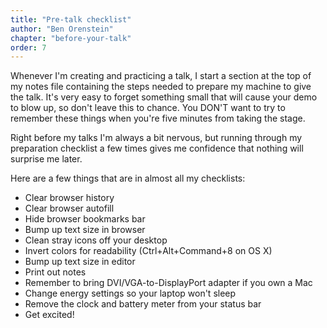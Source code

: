 ```yaml
---
title: "Pre-talk checklist"
author: "Ben Orenstein"
chapter: "before-your-talk"
order: 7
---
```


Whenever I'm creating and practicing a talk, I start a section at the top of my notes file containing the steps needed to prepare my machine to give the talk. It's very easy to forget something small that will cause your demo to blow up, so don't leave this to chance. You DON'T want to try to remember these things when you're five minutes from taking the stage.

Right before my talks I'm always a bit nervous, but running through my preparation checklist a few times gives me confidence that nothing will surprise me later.

Here are a few things that are in almost all my checklists:

- Clear browser history
- Clear browser autofill
- Hide browser bookmarks bar
- Bump up text size in browser
- Clean stray icons off your desktop
- Invert colors for readability (Ctrl+Alt+Command+8 on OS X)
- Bump up text size in editor
- Print out notes
- Remember to bring DVI/VGA-to-DisplayPort adapter if you own a Mac
- Change energy settings so your laptop won't sleep
- Remove the clock and battery meter from your status bar
- Get excited!
